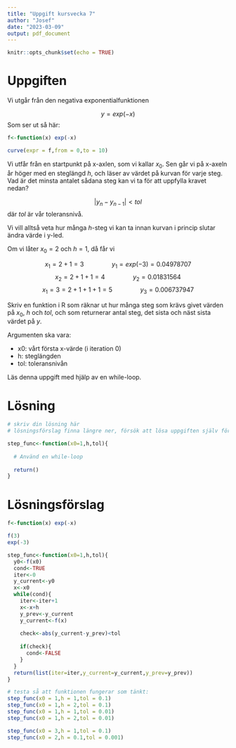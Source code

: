 ```yaml
---
title: "Uppgift kursvecka 7"
author: "Josef"
date: "2023-03-09"
output: pdf_document
---
```


```r
knitr::opts_chunk$set(echo = TRUE)
```

# Uppgiften

Vi utgår från den negativa exponentialfunktionen

$$y = exp(-x)$$
Som ser ut så här:

```r

f<-function(x) exp(-x)

curve(expr = f,from = 0,to = 10)

```

Vi utfår från en startpunkt på x-axlen, som vi kallar $x_0$. Sen går vi på x-axeln
år höger med en steglängd $h$, och läser av värdet på kurvan för varje steg. 
Vad är det minsta antalet sådana steg kan vi ta för att uppfylla kravet nedan?

$$|y_{n}-y_{n-1}|<tol$$
där $tol$ är vår toleransnivå. 

Vi vill alltså veta hur många $h$-steg vi kan ta innan kurvan i princip slutar ändra värde i y-led.

Om vi låter $x_0=2$ och $h=1$, då får vi 

$$x_1=2+1=3 \qquad \qquad y_1= exp(-3)=0.04978707$$
$$x_2=2+1+1=4 \qquad \qquad y_2=0.01831564$$
$$x_1=3=2+1+1+1=5 \qquad \qquad y_3=0.006737947$$

Skriv en funktion i R som räknar ut hur många steg som krävs givet värden på $x_0$, $h$ och $tol$, och som returnerar
antal steg, det sista och näst sista värdet på $y$.

Argumenten ska vara:

- x0: vårt första x-värde (i iteration 0)
- h: steglängden
- tol: toleransnivån

Läs denna uppgift med hjälp av en while-loop.


# Lösning


```r

# skriv din lösning här
# lösningsförslag finna längre ner, försök att lösa uppgiften själv först!!!

step_func<-function(x0=1,h,tol){
  
  # Använd en while-loop
  
  return()
}


```







































\pagebreak

# Lösningsförslag


```r

f<-function(x) exp(-x)

f(3)
exp(-3)

step_func<-function(x0=1,h,tol){
  y0<-f(x0)
  cond<-TRUE
  iter<-0
  y_current<-y0
  x<-x0
  while(cond){
    iter<-iter+1
    x<-x+h
    y_prev<-y_current
    y_current<-f(x)
    
    check<-abs(y_current-y_prev)<tol
    
    if(check){
      cond<-FALSE
    }
  }
  return(list(iter=iter,y_current=y_current,y_prev=y_prev))
}

# testa så att funktionen fungerar som tänkt:
step_func(x0 = 1,h = 1,tol = 0.1)
step_func(x0 = 1,h = 2,tol = 0.1)
step_func(x0 = 1,h = 1,tol = 0.01)
step_func(x0 = 1,h = 2,tol = 0.01)

step_func(x0 = 3,h = 1,tol = 0.1)
step_func(x0 = 2,h = 0.1,tol = 0.001)

```

